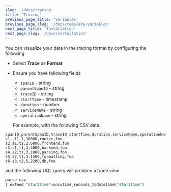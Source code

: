 ```yaml
---
slug: '/docs/tracing'
title: 'Tracing'
previous_page_title: 'Variables'
previous_page_slug: '/docs/template-variables'
next_page_title: 'Installation'
next_page_slug: '/docs/installation'
---
```


You can visualize your data in the tracing format by configuring the following

- Select **Trace** as **Format**
- Ensure you have following fields

  - `spanID` - string
  - `parentSpanID` - string
  - `traceID` - string
  - `startTime` - timestamp
  - `duration` - number
  - `serviceName` - string
  - `operationName` - string

  For example, with the following CSV data

```csv
spanID,parentSpanID,traceID,startTime,duration,serviceName,operationName
s1,,t1,1,10000,router,foo
s2,s1,t1,2,6000,frontend,foo
s3,s1,t1,4,4000,backend,foo
s4,s2,t1,3,1000,parsing,foo
s5,s2,t1,3,1500,formatting,foo
s6,s3,t2,5,2200,db,foo
```

and the following UQL query will produce a trace view

```sql
parse-csv
| extend "startTime"=unixtime_seconds_todatetime("startTime")
```
